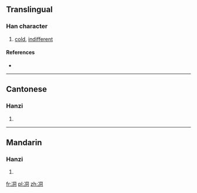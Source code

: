 ==Translingual==

===Han character===
{{Han char|rn=15|rad=冫|as=06|sn=8|four=|canj=戈一月一口 (IMBMR)}}

# [[cold]], [[indifferent]]

====References====
* {{Han ref|kx=0132.090|hdz=10297.040|uh=34CA|ud=13514}}

----

==Cantonese==

===Hanzi===
{{yue-hanzi|jyut=[[dung6]]|y=dung6}}

# {{defn|lang=yue|sort=冫06}}

----

==Mandarin==

===Hanzi===
{{cmn-hanzi|pin=[[dòng]] ([[dong4]])|wg=[[tung]]<sup>4</sup>}}

# {{defn|lang=cmn|sort=冫06}}

[[fr:㓊]]
[[pl:㓊]]
[[zh:㓊]]